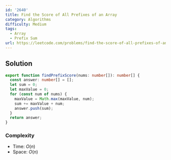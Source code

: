```yaml
---
id: '2640'
title: Find the Score of All Prefixes of an Array
category: Algorithms
difficulty: Medium
tags:
  - Array
  - Prefix Sum
url: https://leetcode.com/problems/find-the-score-of-all-prefixes-of-an-array
---
```


## Solution

```typescript showLineNumbers
export function findPrefixScore(nums: number[]): number[] {
  const answer: number[] = [];
  let sum = 0;
  let maxValue = 0;
  for (const num of nums) {
    maxValue = Math.max(maxValue, num);
    sum += maxValue + num;
    answer.push(sum);
  }
  return answer;
}
```

### Complexity

- Time: $O(n)$
- Space: $O(n)$
